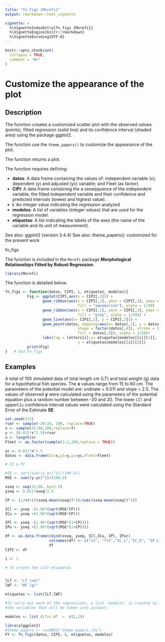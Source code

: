 ```yaml
---
title: "fn_figs {Morefi}"
output: rmarkdown::html_vignette

vignette: >
  %\VignetteIndexEntry{fn_figs {Morefi}}
  %\VignetteEngine{knitr::rmarkdown}
  %\VignetteEncoding{UTF-8}
---
```


```r
knitr::opts_chunk$set(
  collapse = TRUE,
  comment = "#>"
)
```


# Customize the appearance of the plot

## Description


The function creates a customized scatter plot with the observed values (points), fitted regression (solid line) and its confidence interval (shaded area) using the 
package ggplot2.


The function use the `theme_papers()` to customize the appearance of the plot.


The function returns a plot. 


The function requires defining:

<!-- <mark>Revisar  (datos, CIPI, i, modelos, etiquetas) cambiar en el script de funcion y de filete</mark> -->


   * **datos**: A data frame containing the values of: independent variable (x); dependent (y) and adjusted (yc) variable; and Fleet (as factor)  
   * **CIPI**:  A data frame containing the a seseqquence of the independent variable; the fitted independent variable and their confidence and predicted intervals (lowest and highest value).
   * **i**: An integer value indicating the regression analyzed
   * **modelos**: A list of variables (integer values) that are used for the regression model.   
   * **etiquetas**: A list indicating the labels of the axes (the name of the variable and its unit of measurement).
 

See also: ggplot2 (version 3.4.4)
See also: theme_papers(): customized for the present work


fn_figs 


The function is included in the `Morefi` package **Morphological Relationships Fitted by Robust Regression**.


```r
library(Morefi)
```


The function is detailed below.


```r
fn_figs <- function(datos, CIPI, i, etiquetas, modelos){
          Fig <- ggplot(CIPI,aes(x = CIPI[,1])) +
                 geom_ribbon(aes(x = CIPI[,1], ymin = CIPI[,3], ymax = CIPI[,4],
                                 fill = "aquamarine"), alpha = 1/50)    +
                 geom_ribbon(aes(x = CIPI[,1], ymin = CIPI[,5], ymax = CIPI[,6],
                                 fill = "grey", alpha = 1/50)) +
                 geom_line(aes(x= CIPI[,1], y = CIPI[,2])) +
                 geom_point(datos, mapping=aes(x= datos[,1], y = datos[,2],
                                 shape = factor(datos[,4]), stroke = 1,
                                 fill = datos[,4]), alpha = 1/10)+
                 labs(tag = letters[i],x= etiquetas[modelos[[i]][1]],
                                 y = etiquetas[modelos[[i]][2]])
          print(Fig)
}   # End fn_figs
```


## Examples

A total of 100 simulated data of total length cm (LT) and total weight (g) data for a 
hypothetical fish species. The **x** values range from 15 to 60 cm. The parameters of 
the potential model are: ordinate = 0.011 and slope = 2.5.  The values of observed
**y** were calculated using the parameters of the potential equation plus a random
number between -20 and 20. The lower `CIl` and upper`CIu` confidence interval 
values were calculated using the Standard Error of the Estimate **SE**.

<!-- <mark> Me falta terminar el ejemplo y explicar que estoy haciendo, la otra es  -->
<!-- correr el ejemplo y explicar que los intervalos los saque utilizando el programa -->
<!-- tal y jalar todo de tablas o listas según se requiera </mark> -->



```r
set.seed(123)
rvar <- sample(-20:20, 100, replace=TRUE)
x <- sample(15:60,100,replace=T)
y <- (0.011*x^2.5)+rvar
n <- length(x)
Fleet <- as.factor(sample(1:2,100,replace = TRUE))

yc <- 0.011*x^2.5
datos <- data.frame(x1=x,y1=y,yc=yc,Fleet=Fleet)

# CI & PI

#SE <- sqrt(sum((y-yc)^2)/(100-2))
MSE <- sum((y-yc)^2)/(100-2)

xseq <- seq(15,60, by=2.5)
yseq <- 0.011*xseq^2.5

CP <- (1/n)+(((xseq-mean(xseq))^2)/sum((xseq-mean(xseq))^2))

ICl <- yseq -(1.96*(sqrt(MSE*CP)))
ICu <- yseq +(1.96*(sqrt(MSE*CP)))

IPl <- yseq -(1.96*(sqrt(MSE*(1+CP))))
IPu <- yseq +(1.96*(sqrt(MSE*(1+CP))))

df <- as.data.frame(cbind(xseq, yseq, ICl,ICu, IPl, IPu))
                    colnames(df) <- c("x1", "fit","IC_L","IC_U", "IP_L","IP_U")
                    df 
CIPI <- df

i <- 1

# To create the List etiquetas


lLT <- "LT (cm)"
lWT <- "WT (g)"

etiquetas <- list(lLT,lWT)

#To carry out each of the regressions, a list `modelos` is created to indicate 
#the variables that will be taken into account.

modelos <- list (LTvs.WT  =  c(1,2))

library(ggplot2)
#theme_papers <- readRDS("theme_papers.rds")
FY <- fn_figs(datos, CIPI, i, etiquetas, modelos)

```

